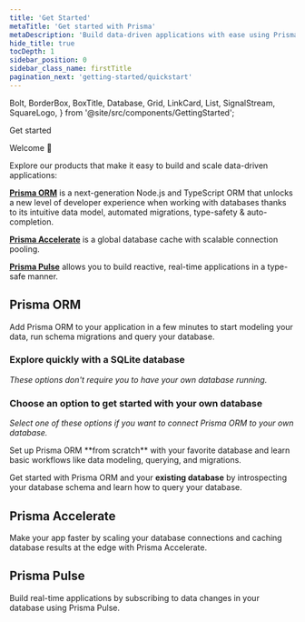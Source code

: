 ```yaml
---
title: 'Get Started'
metaTitle: 'Get started with Prisma'
metaDescription: 'Build data-driven applications with ease using Prisma ORM, add connection pooling or global caching with Prisma Accelerate or subscribe to database changes in real-time with Prisma Pulse.'
hide_title: true
tocDepth: 1
sidebar_position: 0
sidebar_class_name: firstTitle
pagination_next: 'getting-started/quickstart'
---
```


  Bolt,
  BorderBox,
  BoxTitle,
  Database,
  Grid,
  LinkCard,
  List,
  SignalStream,
  SquareLogo,
} from '@site/src/components/GettingStarted';

<TopBlock>

<BorderBox>

<BoxTitle>Get started</BoxTitle>

Welcome 👋

Explore our products that make it easy to build and scale data-driven applications:

[**<Database />Prisma ORM**](/orm/overview/introduction/what-is-prisma) is a next-generation Node.js and TypeScript ORM that unlocks a new level of developer experience when working with databases thanks to its intuitive data model, automated migrations, type-safety & auto-completion.

[**<Bolt />Prisma Accelerate**](/accelerate/what-is-accelerate) is a global database cache with scalable connection pooling.

[**<SignalStream />Prisma Pulse**](/pulse/what-is-pulse) allows you to build reactive, real-time applications in a type-safe manner.

</BorderBox>

</TopBlock>

## <Database color="#5A67D8" width="21" height="24" /> Prisma ORM

Add Prisma ORM to your application in a few minutes to start modeling your data, run schema migrations and query your database.

### Explore quickly with a SQLite database

_These options don't require you to have your own database running._

<Grid>
  <LinkCard
    icon="fa-solid fa-rabbit-running"
    title="Quickstart"
    desc="Set up Prisma ORM from scratch with a SQLite database in 5 minutes."
    link="/getting-started/quickstart"
  />
  <LinkCard
    icon="fa-brands fa-github"
    title="Examples"
    desc="Explore our ready-to-run examples with your favorite frameworks and libraries."
    link="https://github.com/prisma/prisma-examples/"
  />
</Grid>

### Choose an option to get started with your own database

_Select one of these options if you want to connect Prisma ORM to your own database._

<TabbedContent gettingStarted>
  <TabItem value="New database">
      Set up Prisma ORM **from scratch** with your favorite database and learn basic workflows like data modeling, querying, and migrations.
    <List>
      <SquareLogo
        url="/getting-started/setup-prisma/start-from-scratch/relational-databases-typescript-postgresql"
        image={'/icons/technologies/postgresqlsimple.svg'}
        tech="Postgres SQL"
      />
      <SquareLogo
        url="/getting-started/setup-prisma/start-from-scratch/relational-databases-typescript-mysql"
        image={'/icons/technologies/mysqlsimple.svg'}
        tech="MySQL"
      />
      <SquareLogo
        url="/getting-started/setup-prisma/start-from-scratch/relational-databases-typescript-sqlserver"
        image={'/icons/technologies/sqlserver.svg'}
        tech="SQLServer"
      />
      <SquareLogo
        url="/getting-started/setup-prisma/start-from-scratch/relational-databases-typescript-planetscale"
        image={'/icons/technologies/planetscale.svg'}
        tech="PlanetScale"
      />
      <SquareLogo
        url="/getting-started/setup-prisma/start-from-scratch/relational-databases-typescript-cockroachdb"
        image={'/icons/technologies/cockroachdbgradient.svg'}
        tech="Cockroach DB"
      />
      <SquareLogo
        url="/getting-started/setup-prisma/start-from-scratch/mongodb-typescript-mongodb"
        image={'/icons/technologies/mongodbsimple.svg'}
        tech="Mongo DB"
      />
    </List>
  </TabItem>
  <TabItem value="Existing database">
    <p>
      Get started with Prisma ORM and your <b>existing database</b> by
      introspecting your database schema and learn how to query your database.
    </p>
    <List>
      <SquareLogo
        url="/getting-started/setup-prisma/add-to-existing-project/relational-databases-typescript-postgresql"
        image={'/icons/technologies/postgresqlsimple.svg'}
        tech="Postgres SQL"
      />
      <SquareLogo
        url="/getting-started/setup-prisma/add-to-existing-project/relational-databases-typescript-mysql"
        image={'/icons/technologies/mysqlsimple.svg'}
        tech="MySQL"
      />
      <SquareLogo
        url="/getting-started/setup-prisma/add-to-existing-project/relational-databases-typescript-sqlserver"
        image={'/icons/technologies/sqlserver.svg'}
        tech="SQL Server"
      />
      <SquareLogo
        url="/getting-started/setup-prisma/add-to-existing-project/relational-databases-typescript-planetscale"
        image={'/icons/technologies/planetscale.svg'}
        tech="PlanetScale"
      />
      <SquareLogo
        url="/getting-started/setup-prisma/add-to-existing-project/relational-databases-typescript-cockroachdb"
        image={'/icons/technologies/cockroachdbgradient.svg'}
        tech="Cockroach DB"
      />
      <SquareLogo
        url="/getting-started/setup-prisma/add-to-existing-project/mongodb-typescript-mongodb"
        image={'/icons/technologies/mongodbsimple.svg'}
        tech="Mongo DB"
      />
    </List>
  </TabItem>
</TabbedContent>

## <Bolt color="#16A394" width="21" height="24" /> Prisma Accelerate

Make your app faster by scaling your database connections and caching database results at the edge with Prisma Accelerate.

<Grid>
  <LinkCard
    icon="fa-solid fa-arrow-right"
    title="Get started"
    desc="Add Accelerate to your app to use global database caching & connection pooling."
    link="/accelerate/getting-started"
  />
  <LinkCard
    icon="fa-brands fa-github"
    title="Speed Test"
    desc="Run the speed test to see how Prisma Accelerate can make your app faster."
    link="https://accelerate-speed-test.prisma.io/"
  />
</Grid>

## <SignalStream color="#16A394" width="27" height="24" /> Prisma Pulse

Build real-time applications by subscribing to data changes in your database using Prisma Pulse.

<Grid>
  <LinkCard
    icon="fa-solid fa-arrow-right"
    title="Get started"
    desc="Add Pulse to your app to subscribe to real-time updates from your database."
    link="/pulse/getting-started"
  />
</Grid>
